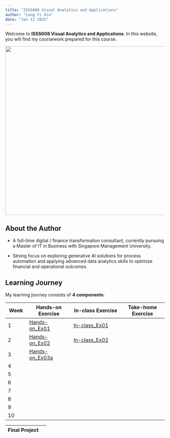 ```yaml
---
title: "ISSS608 Visual Analytics and Applications"
author: "Leng Yi Xiu"
date: "Jan 12 2025"
---
```


Welcome to **ISSS608 Visual Analytics and Applications**. In this website, you will find my coursework prepared for this course.

![](images/pic.png){fig-align="center" width="532"}

## About the Author

-   A full-time digital / finance transformation consultant, currently pursuing a Master of IT in Business with Singapore Management University.

-   Strong focus on exploring generative AI solutions for process automation and applying advanced data analytics skills to optimize financial and operational outcomes.

## Learning Journey

My learning journey consists of **4 components**:

| Week | Hands-on Exercise                                                                                           | In-class Exercise                                                                                               | Take-home Exercise |
|-----------|----------------------|------------------------|----------------------|
| 1    | [Hands-on_Ex01](https://isss608visualanalytics-yxleng.netlify.app/hands-on_ex/hands-on_ex01/hands-on_ex01)  | [In-class_Ex01](https://public.tableau.com/app/profile/yi.xiu.leng/viz/In-class_Ex01_17371864393520/Dashboard)  |                    |
| 2    | [Hands-on_Ex02](https://isss608visualanalytics-yxleng.netlify.app/hands-on_ex/hands-on_ex02/hands-on_ex02)  | [In-class_Ex02](https://public.tableau.com/app/profile/yi.xiu.leng/viz/In-class_Ex02_17378027610090/Dashboard2) |                    |
| 3    | [Hands-on_Ex03a](https://isss608visualanalytics-yxleng.netlify.app/hands-on_ex/hands-on_ex03/hands-on_ex03) |                                                                                                                 |                    |
| 4    |                                                                                                             |                                                                                                                 |                    |
| 5    |                                                                                                             |                                                                                                                 |                    |
| 6    |                                                                                                             |                                                                                                                 |                    |
| 7    |                                                                                                             |                                                                                                                 |                    |
| 8    |                                                                                                             |                                                                                                                 |                    |
| 9    |                                                                                                             |                                                                                                                 |                    |
| 10   |                                                                                                             |                                                                                                                 |                    |

| Final Project |     |
|---------------|-----|
